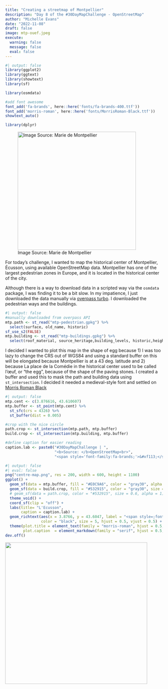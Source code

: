 ```yaml
---
title: "Creating a streetmap of Montpellier"
description: "Day 8 of the #30DayMapChallenge - OpenStreetMap"
author: "Michelle Evans"
date: "2022-11-08"
draft: false
image: mtp-ouef.jpeg
execute:
  warning: false
  message: false
  eval: false
---
```


```r
#| output: false
library(ggplot2)
library(ggtext)
library(showtext)
library(sf)

library(osmdata)

#add font awesome
font_add('fa-brands', here::here('fonts/fa-brands-400.ttf'))
font_add('morris-roman', here::here('fonts/MorrisRoman-Black.ttf'))
showtext_auto()

library(dplyr)
```


![Image Source: Marie de Montpellier](mtp-ouef.jpeg){height=10cm}

For today's challenge, I wanted to map the historical center of Montpellier, Écusson, using available OpenStreetMap data. Montpellier has one of the largest pedestrian zones in Europe, and it is located in the historical center of the city.

Although there is a way to download data in a scripted way via the `osmdata` package, I was finding it to be a bit slow. In my impatience, I just downloaded the data manually via [overpass turbo](https://overpass-turbo.eu/). I downloaded the pedestrian ways and the buildings.

```r
#| output: false
#manually downloaded from overpass API
mtp.path <- st_read("mtp-pedestrian.gpkg") %>%
  select(surface, old_name, historic)
sf_use_s2(FALSE)
mtp.building <- st_read("mtp-buildings.gpkg") %>%
  select(roof_material, source_heritage,building_levels, historic,height)
```

I decided I wanted to plot this map in the shape of egg because 1) I was too lazy to change the CRS out of WGS84 and using a standard buffer on this will be elongated because Montpellier is at a 43 deg. latitude and 2) because La place de la Comédie in the historical center used to be called l'œuf, or "the egg", because of the shape of the paving stones. I created a buffer and used this to mask the path and building data using `st_intersection`. I decided it needed a medieval-style font and settled on [Morris Roman Black](https://www.1001freefonts.com/morris-roman-black.font)

```r
#| output: false
mtp.cent <- c(3.876616, 43.610607)
mtp.buffer <- st_point(mtp.cent) %>%
  st_sfc(crs = 4326) %>%
  st_buffer(dist = 0.005)

#crop with the nice circle
path.crop <- st_intersection(mtp.path, mtp.buffer)
build.crop <- st_intersection(mtp.building, mtp.buffer)
```

```r
#define caption for easier reading
caption.lab <- paste0("#30DayMapChallenge | ",
                      "<b>Source: </b>OpenStreetMap<br>",
                      "<span style='font-family:fa-brands;'>&#xf113;</span> mvevans89")
```


```r
#| output: false
#| eval: false
png("centre-map.png", res = 200, width = 600, height = 1100)
ggplot() +
  geom_sf(data = mtp.buffer, fill = "#E0C9A6", color = "gray30", alpha = 0.6) +
  geom_sf(data = build.crop, fill = "#532915", color = "gray30", size = 0.1, alpha = 0.4) +
  # geom_sf(data = path.crop, color = "#532915", size = 0.6, alpha = 1) +
  theme_void() +
  coord_sf(clip = "off") +
  labs(title= "L'Ecusson",
       caption = caption.lab) +
  geom_richtext(aes(x = 3.8766, y = 43.6047, label = "<span style=;font-family:morris-roman;'>Le centre historique<br>de Montpellier</span>"), fill = NA, label.color = NA,
                color = "black", size = 5, hjust = 0.5, vjust = 0.5) +
  theme(plot.title = element_text(family = "morris-roman", hjust = 0.5, size = 25),
        plot.caption  = element_markdown(family = "serif", hjust = 0.5, size = 6))
dev.off()
```

![](centre-map.png){height=12cm fig-align="center"}

